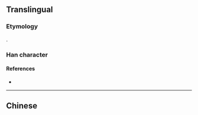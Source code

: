 {{also|滻}}
{{character info/new}}
==Translingual==

===Etymology===
{{Han simp|滻|f=産|t=产}}.

===Han character===
{{Han char|rn=85|rad=水|as=06|sn=9|four=|canj=EYTH|ids=⿰氵产}}

====References====
* {{Han ref|kx=0623.171|hdz=31615.090|uh=6D50|ud=27984}}

----

==Chinese==
{{zh-see|滻}}